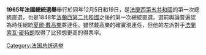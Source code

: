 '''1965年法國總統選舉'''舉行於同年12月5日和19日，是[[法蘭西第五共和國|法蘭西第五共和國]]的第一次總統直選，也是1848年[[法蘭西第二共和國|法蘭西第二共和國]]之後的第一次總統直選。選前輿論普遍認為時任總統[[夏爾·戴高樂|夏爾·戴高樂]]將連任。雖然戴高樂的確實現連任，但他的左派對手[[法蘭索瓦·密特朗|法蘭索瓦·密特朗]]取得了比預想更高的得票率。
{{法國選舉}}
[[Category:法国总统选举|Category:法国总统选举]]